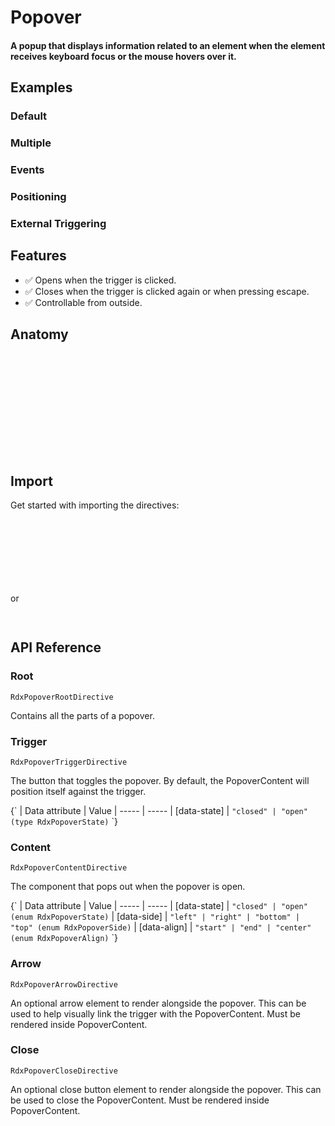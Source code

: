 
<Meta title="Primitives/Popover" />

# Popover

#### A popup that displays information related to an element when the element receives keyboard focus or the mouse hovers over it.

## Examples
### Default

<Canvas sourceState="hidden" of={PopoverStories.Default} />

### Multiple

<Canvas sourceState="hidden" of={PopoverStories.Multiple} />

### Events

<Canvas sourceState="hidden" of={PopoverStories.Events} />

### Positioning

<Canvas sourceState="hidden" of={PopoverStories.Positioning} />

### External Triggering

<Canvas sourceState="hidden" of={PopoverStories.ExternalTriggering} />

## Features

- ✅ Opens when the trigger is clicked.
- ✅ Closes when the trigger is clicked again or when pressing escape.
- ✅ Controllable from outside.

## Anatomy

```html
<ng-container rdxPopoverRoot>
    <button class="IconButton" rdxPopoverTrigger>+</button>

    <ng-template rdxPopoverContent [sideOffset]="8">
        <div class="PopoverContent">
            <button class="PopoverClose" rdxPopoverClose aria-label="Close">X</button>
            Add to library
            <div class="PopoverArrow" rdxPopoverArrow></div>
        </div>
    </ng-template>
</ng-container>
```

## Import

Get started with importing the directives:

```typescript
import {
  RdxPopoverRootDirective,
  RdxPopoverRootTrigger,
  RdxPopoverContentDirective,
  RdxPopoverArrowDirective,
  RdxPopoverCloseDirective
} from '@radix-ng/primitives/popover';
```

or

```typescript
import { RdxPopoverModule } from '@radix-ng/primitives/popover';
```

## API Reference

### Root
`RdxPopoverRootDirective`

Contains all the parts of a popover.

<ArgTypes of={RdxPopoverRootDirective} />

### Trigger
`RdxPopoverTriggerDirective`

The button that toggles the popover. By default, the PopoverContent will position itself against the trigger.

<Markdown>
    {`
   | Data attribute | Value
   | ----- | -----
   | [data-state] | <code>"closed" | "open" (type RdxPopoverState)</code>
   `}
</Markdown>

### Content
`RdxPopoverContentDirective`

The component that pops out when the popover is open.

<ArgTypes of={RdxPopoverContentDirective} />

<Markdown>
    {`
   | Data attribute | Value
   | ----- | -----
   | [data-state] | <code>"closed" | "open" (enum RdxPopoverState)</code>
   | [data-side] | <code>"left" | "right" | "bottom" | "top" (enum RdxPopoverSide)</code>
   | [data-align] | <code>"start" | "end" | "center" (enum RdxPopoverAlign)</code>
   `}
</Markdown>

### Arrow
`RdxPopoverArrowDirective`

An optional arrow element to render alongside the popover. This can be used to help visually link the trigger with the PopoverContent. Must be rendered inside PopoverContent.

<ArgTypes of={RdxPopoverArrowDirective} />

### Close
`RdxPopoverCloseDirective`

An optional close button element to render alongside the popover. This can be used to close the PopoverContent. Must be rendered inside PopoverContent.
